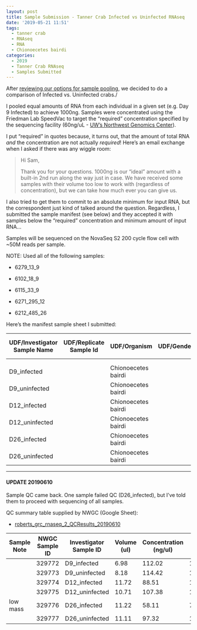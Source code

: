 ```yaml
---
layout: post
title: Sample Submission - Tanner Crab Infected vs Uninfected RNAseq
date: '2019-05-21 11:51'
tags:
  - tanner crab
  - RNAseq
  - RNA
  - Chionoecetes bairdi
categories:
  - 2019
  - Tanner Crab RNAseq
  - Samples Submitted
---
```

After [reviewing our options for sample pooling](https://robertslab.github.io/sams-notebook/posts/2019-05-14-Library-Decisions---C.bairdi-RNAs-for-Library-Pools/), we decided to do a comparison of Infected vs. Uninfected crabs./

I pooled equal amounts of RNA from each individual in a given set (e.g. Day 9 Infected) to achieve 1000ng. Samples were concentrated using the Friedman Lab SpeedVac to target the "required" concentration specified by the sequencing facility (60ng/uL - [UW’s Northwest Genomics Center](https://nwgc.gs.washington.edu/)).

I put "required" in quotes because, it turns out, that the amount of total RNA _and_ the concentration are not actually _required_! Here's an email exchange when I asked if there was any wiggle room:

>Hi Sam,
>
Thank you for your questions. 1000ng is our "ideal" amount with a built-in 2nd run along the way just in case. We have received some samples with their volume too low to work with (regardless of concentration), but we can take how much ever you can give us.

I also tried to get them to commit to an absolute minimum for input RNA, but the correspondent just kind of talked around the question. Regardless, I submitted the sample manifest (see below) and they accepted it with samples below the "required" concentration and minimum amount of input RNA...

Samples will be sequenced on the NovaSeq S2 200 cycle flow cell with ~50M reads per sample.

NOTE: Used all of the following samples:

- 6279_13_9

- 6102_18_9

- 6115_33_9

- 6271_295_12

- 6212_485_26

Here's the manifest sample sheet I submitted:

| UDF/Investigator Sample Name | UDF/Replicate Sample Id | UDF/Organism        | UDF/Gender | UDF/Race | UDF/Concentration (ng\/uL) | UDF/Total Volume (uL) |
|------------------------------|-------------------------|---------------------|------------|----------|----------------------------|-----------------------|
|                              |                         |                     |            |          |                            |                       |
|                              |                         |                     |            |          |                            |                       |
| D9_infected                  |                         | Chionoecetes bairdi |            |          | 75                         | 10                    |
| D9_uninfected                |                         | Chionoecetes bairdi |            |          | 81                         | 10                    |
| D12_infected                 |                         | Chionoecetes bairdi |            |          | 57                         | 10                    |
| D12_uninfected               |                         | Chionoecetes bairdi |            |          | 74                         | 10                    |
| D26_infected                 |                         | Chionoecetes bairdi |            |          | 59                         | 10                    |
| D26_uninfected               |                         | Chionoecetes bairdi |            |          | 70                         | 10                    |


---

#### UPDATE 20190610

Sample QC came back. One sample failed QC (D26_infected), but I've told them to proceed with sequencing of all samples.

QC summary table supplied by NWGC (Google Sheet):

- [roberts_grc_rnaseq_2_QCResults_20190610](https://drive.google.com/file/d/0B2S_90rPaQMzNmVQZm51T0VjalBuWFMzR1NiMVJpUXdWdWsw/view?usp=sharing)

| Sample Note | NWGC Sample ID | Investigator Sample ID | Volume (ul) | Concentration (ng/ul) | Mass (ng) | QC Validation Pass/Fail |
|-------------|----------------|------------------------|-------------|-----------------------|-----------|-------------------------|
|             | 329772         | D9_infected            | 6.98        | 112.02                | 1005.95   | Pass                    |
|             | 329773         | D9_uninfected          | 8.18        | 114.42                | 1164.75   | Pass                    |
|             | 329774         | D12_infected           | 11.72       | 88.51                 | 1214.42   | Pass                    |
|             | 329775         | D12_uninfected         | 10.71       | 107.38                | 1364.77   | Pass                    |
| low mass    | 329776         | D26_infected           | 11.22       | 58.11                 | 768.25    | Fail                    |
|             | 329777         | D26_uninfected         | 11.11       | 97.32                 | 1275.92   | Pass                    |
